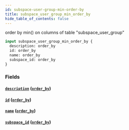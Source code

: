 ```yaml
---
id: subspace-user-group-min-order-by
title: subspace_user_group_min_order_by
hide_table_of_contents: false
---
```



order by min() on columns of table "subspace_user_group"

```graphql
input subspace_user_group_min_order_by {
  description: order_by
  id: order_by
  name: order_by
  subspace_id: order_by
}
```


### Fields

#### [`description`](#) ([`order_by`](../enums/order-by))




#### [`id`](#) ([`order_by`](../enums/order-by))




#### [`name`](#) ([`order_by`](../enums/order-by))




#### [`subspace_id`](#) ([`order_by`](../enums/order-by))






